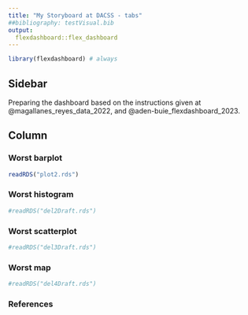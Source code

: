 ```yaml
---
title: "My Storyboard at DACSS - tabs"
##bibliography: testVisual.bib
output: 
  flexdashboard::flex_dashboard
---
```


```r
library(flexdashboard) # always
```

## Sidebar {.sidebar}


Preparing the dashboard based on the instructions given at @magallanes_reyes_data_2022, and @aden-buie_flexdashboard_2023.

## Column {.tabset .tabset-fade}


### Worst barplot

```r
readRDS("plot2.rds")
```


### Worst histogram

```r
#readRDS("del2Draft.rds")
```

### Worst scatterplot

```r
#readRDS("del3Draft.rds")
```


### Worst map

```r
#readRDS("del4Draft.rds")
```


### References 
